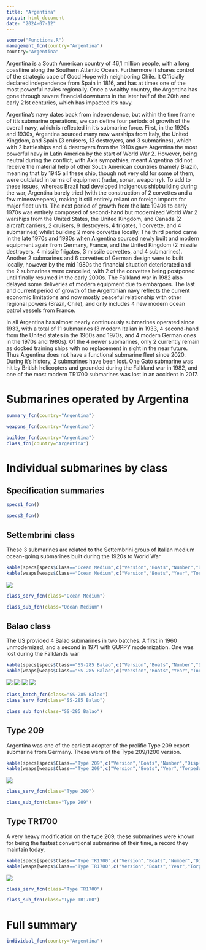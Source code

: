 ```yaml
---
title: "Argentina"
output: html_document
date: "2024-07-12"
---
```


```r
source("Functions.R")
management_fcn(country="Argentina")
country="Argentina"
```

Argentina is a South American country of 46,1 million people, with a long coastline along the Southern Atlantic Ocean. Furthermore it shares control of the strategic cape of Good Hope with neighboring Chile. It Officially declared independence from Spain in 1816, and has at times one of the most powerful navies regionally. Once a wealthy country, the Argentina has gone through severe financial downturns in the later half of the 20th and early 21st centuries, which has impacted it's navy.

Argentina's navy dates back from independence, but within the time frame of it's submarine operations, we can define four periods of growth of the overall navy, which is reflected in it's submarine force. First, in the 1920s and 1930s, Argentina sourced many new warships from Italy, the United Kingdom, and Spain (3 cruisers, 13 destroyers, and 3 submarines), which with 2 battleships and 4 destroyers from the 1910s gave Argentina the most powerful navy in Latin America by the start of World War 2. However, being neutral during the conflict, with Axis sympathies, meant Argentina did not receive the material help of other South American countries (namely Brazil), meaning that by 1945 all these ship, though not very old for some of them, were outdated in terms of equipment (radar, sonar, weaponry). To add to these issues, whereas Brazil had developed indigenous shipbuilding during the war, Argentina barely tried (with the construction of 2 corvettes and a few minesweepers), making it still entirely reliant on foreign imports for major fleet units. The next period of growth from the late 1940s to early 1970s was entirely composed of second-hand but modernized World War 2 warships from the United States, the United Kingdom, and Canada (2 aircraft carriers, 2 cruisers, 9 destroyers, 4 frigates, 1 corvette, and 4 submarines) whilst building 2 more corvettes locally. The third period came in the late 1970s and 1980s when Argentina sourced newly built and modern equipment again from Germany, France, and the United Kingdom (2 missile destroyers, 4 missile frigates, 3 missile corvettes, and 4 submarines). Another 2 submarines and 6 corvettes of German design were to built locally, however by the mid 1980s the financial situation deteriorated and the 2 submarines were cancelled, with 2 of the corvettes being postponed until finally resumed in the early 2000s. The Falkland war in 1982 also delayed some deliveries of modern equipment due to embargoes. The last and current period of growth of the Argentinian navy reflects the current economic limitations and now mostly peaceful relationship with other regional powers (Brazil, Chile), and only includes 4 new modern ocean patrol vessels from France.

In all Argentina has almost nearly continuously submarines operated since 1933, with a total of 11 submarines (3 modern Italian in 1933, 4 second-hand from the United states in the 1960s and 1970s, and 4 modern German ones in the 1970s and 1980s). Of the 4 newer submarines, only 2 currently remain as docked training ships with no replacement in sight in the near future. Thus Argentina does not have a functional submarine fleet since 2020. During it's history, 2 submarines have been lost. One Gato submarine was hit by British helicopters and grounded during the Falkland war in 1982, and one of the most modern TR1700 submarines was lost in an accident in 2017.

# Submarines operated by Argentina

```r
summary_fcn(country="Argentina")
```

```r
weapons_fcn(country="Argentina")
```

```r
builder_fcn(country="Argentina")
class_fcn(country="Argentina")
```

# Individual submarines by class

## Specification summaries

```r
specs1_fcn()
```

```r
specs2_fcn()
```

## Settembrini class

These 3 submarines are related to the Settembrini group of Italian medium ocean-going submarines built during the 1920s to World War 

```r
kable(specs[specs$Class=="Ocean Medium",c("Version","Boats","Number","Displacement","Propulsion","Power","Fuel","Speed","Range","Depth")])
kable(weaps[weaps$Class=="Ocean Medium",c("Version","Boats","Year","Torpedo_text","Gun_text")])
```

![](https://www.shipbucket.com/files/real/AR/Salta/none/177_S-2Salta_20230507142928.png)

```r
class_serv_fcn(class="Ocean Medium")
```

```r
class_sub_fcn(class="Ocean Medium")
```

## Balao class

The US provided 4 Balao submarines in two batches. A first in 1960 unmodernized, and a second in 1971 with GUPPY modernization. One was lost during the Falklands war

```r
kable(specs[specs$Class=="SS-285 Balao",c("Version","Boats","Number","Displacement","Propulsion","Power","Fuel","Speed","Range","Depth")])
kable(weaps[weaps$Class=="SS-285 Balao",c("Version","Boats","Year","Torpedo_text")])
```

![](https://www.shipbucket.com/files/real/AR/Balao/none/9119_S-11SantaFe_20230507143000.png)
![](https://www.shipbucket.com/files/real/AR/Balao/none/9120_S-12SantiagodelEstero_20230507143006.png)
![](https://www.shipbucket.com/files/real/AR/Balao/none/9069_S-22SantiagodelEstero_20230507143019.png)
![](https://www.shipbucket.com/files/real/AR/Balao/none/9068_S-21SantaFe_20230507143014.png)

```r
class_batch_fcn(class="SS-285 Balao")
class_serv_fcn(class="SS-285 Balao")
```

```r
class_sub_fcn(class="SS-285 Balao")
```

## Type 209

Argentina was one of the earliest adopter of the prolific Type 209 export submarine from Germany. These were of the Type 209/1200 version.

```r
kable(specs[specs$Class=="Type 209",c("Version","Boats","Number","Displacement","Propulsion","Power","Fuel","Speed","Range","Depth")])
kable(weaps[weaps$Class=="Type 209",c("Version","Boats","Year","Torpedo_text")])
```

![](https://www.shipbucket.com/files/real/AR/Type%20209/1200%20Salta/none/10663_S-31Salta_20240204163459.png)

```r
class_serv_fcn(class="Type 209")
```

```r
class_sub_fcn(class="Type 209")
```

## Type TR1700

A very heavy modification on the type 209, these submarines were known for being the fastest conventional submarine of their time, a record they maintain today.

```r
kable(specs[specs$Class=="Type TR1700",c("Version","Boats","Number","Displacement","Propulsion","Power","Fuel","Speed","Range","Depth")])
kable(weaps[weaps$Class=="Type TR1700",c("Version","Boats","Year","Torpedo_text")])
```

![](https://www.shipbucket.com/files/real/AR/TR-1700%20Santa%20Cruz/none/1218_S-41SantaCruz_20230507143027.png)

```r
class_serv_fcn(class="Type TR1700")
```

```r
class_sub_fcn(class="Type TR1700")
```


# Full summary

```r
individual_fcn(country="Argentina")
```
